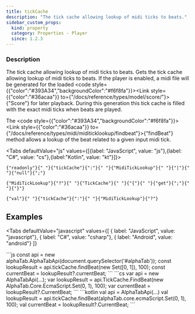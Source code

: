 ```yaml
---
title: tickCache
description: "The tick cache allowing lookup of midi ticks to beats."
sidebar_custom_props:
  kind: property
  category: Properties - Player
  since: 1.2.3
---
```



<SinceBadge since="1.2.3" />

<PropertyDescription />

### Description
The tick cache allowing lookup of midi ticks to beats. Gets the tick cache allowing lookup of midi ticks to beats. If the player is enabled, a midi file will be generated
for the loaded <code style={{"color":"#393A34","backgroundColor":"#f6f8fa"}}><Link style={{"color":"#36acaa"}} to={"/docs/reference/types/model/score/"}>{"Score"}</Link></code> for later playback. During this generation this tick cache is filled with the
exact midi ticks when beats are played.

The <code style={{"color":"#393A34","backgroundColor":"#f6f8fa"}}><Link style={{"color":"#36acaa"}} to={"/docs/reference/types/midi/miditicklookup/findbeat"}>{"findBeat"}</Link></code> method allows a lookup of the beat related to a given input midi tick.

<Tabs defaultValue="js" values={[{label: "JavaScript", value: "js"},{label: "C#", value: "cs"},{label:"Kotlin", value: "kt"}]}>
<TabItem value="js">
<div className="codeBlockContainer"><div className="codeBlockContent"><pre className="codeBlock"><code className="codeBlockLines" style={{"color":"#393A34","backgroundColor":"#f6f8fa"}}><span style={{"color":"#00009f"}}>{"readonly"}</span><span style={{"color":"#393A34","backgroundColor":"#f6f8fa"}}>{" "}</span><span style={{"color":"#36acaa"}}>{"tickCache"}</span><span style={{"color":"#393A34"}}>{":"}</span><span style={{"color":"#393A34","backgroundColor":"#f6f8fa"}}>{" "}</span><Link style={{"color":"#36acaa"}} to={"/docs/reference/types/midi/miditicklookup/"}>{"MidiTickLookup"}</Link><span style={{"color":"#393A34","backgroundColor":"#f6f8fa"}}>{" "}</span><span style={{"color":"#393A34"}}>{"|"}</span><span style={{"color":"#393A34","backgroundColor":"#f6f8fa"}}>{" "}</span><span style={{"color":"#00009f"}}>{"null"}</span><span style={{"color":"#393A34"}}>{";"}</span></code></pre></div></div>
</TabItem>
<TabItem value="cs">
<div className="codeBlockContainer"><div className="codeBlockContent"><pre className="codeBlock"><code className="codeBlockLines" style={{"color":"#393A34","backgroundColor":"#f6f8fa"}}><Link style={{"color":"#36acaa"}} to={"/docs/reference/types/midi/miditicklookup/"}>{"MidiTickLookup"}</Link><span style={{"color":"#393A34"}}>{"?"}</span><span style={{"color":"#393A34","backgroundColor":"#f6f8fa"}}>{" "}</span><span style={{"color":"#36acaa"}}>{"TickCache"}</span><span style={{"color":"#393A34","backgroundColor":"#f6f8fa"}}>{" "}</span><span style={{"color":"#393A34"}}>{"{"}</span><span style={{"color":"#393A34","backgroundColor":"#f6f8fa"}}>{" "}</span><span style={{"color":"#00009f"}}>{"get"}</span><span style={{"color":"#393A34"}}>{";"}</span><span style={{"color":"#393A34","backgroundColor":"#f6f8fa"}}>{" "}</span><span style={{"color":"#393A34"}}>{"}"}</span></code></pre></div></div>
</TabItem>
<TabItem value="kt">
<div className="codeBlockContainer"><div className="codeBlockContent"><pre className="codeBlock"><code className="codeBlockLines" style={{"color":"#393A34","backgroundColor":"#f6f8fa"}}><span style={{"color":"#00009f"}}>{"val"}</span><span style={{"color":"#393A34","backgroundColor":"#f6f8fa"}}>{" "}</span><span style={{"color":"#36acaa"}}>{"tickCache"}</span><span style={{"color":"#393A34"}}>{":"}</span><span style={{"color":"#393A34","backgroundColor":"#f6f8fa"}}>{" "}</span><Link style={{"color":"#36acaa"}} to={"/docs/reference/types/midi/miditicklookup/"}>{"MidiTickLookup"}</Link><span style={{"color":"#393A34"}}>{"?"}</span></code></pre></div></div>
</TabItem>
</Tabs>


## Examples

<Tabs
    defaultValue="javascript"
    values={[
      { label: "JavaScript", value: "javascript"},
      { label: "C#", value: "csharp"},
      { label: "Android", value: "android"}
    ]}
>
<TabItem value="javascript">
```js
const api = new alphaTab.AlphaTabApi(document.querySelector('#alphaTab'));
const lookupResult = api.tickCache.findBeat(new Set([0, 1]), 100);
const currentBeat = lookupResult?.currentBeat;
```
</TabItem>
<TabItem value="csharp">
```cs
var api = new AlphaTabApi<MyControl>(...);
var lookupResult = api.TickCache.FindBeat(new AlphaTab.Core.EcmaScript.Set(0, 1), 100);
var currentBeat = lookupResult?.CurrentBeat;
```
</TabItem>
<TabItem value="android">
```kotlin
val api = AlphaTabApi<MyControl>(...)
val lookupResult = api.tickCache.findBeat(alphaTab.core.ecmaScript.Set(0, 1), 100);
val currentBeat = lookupResult?.CurrentBeat;
```
</TabItem>
</Tabs>
